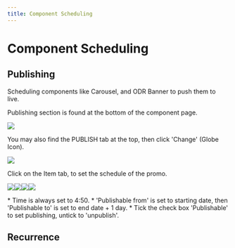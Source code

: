 ```yaml
---
title: Component Scheduling
---
```


# Component Scheduling

## Publishing

Scheduling components like Carousel, and ODR Banner to push them to live.

Publishing section is found at the bottom of the component page.

![](https://res.cloudinary.com/dlfu36fiw/image/upload/v1718346392/publishing/image_2024_06_05T07_21_51_983Z_zkepsu.png)

You may also find the PUBLISH tab at the top, then click 'Change' (Globe Icon).

![](https://res.cloudinary.com/dlfu36fiw/image/upload/v1718346389/publishing/image_2024_06_05T07_22_08_587Z_n3ykbg.png)

Click on the Item tab, to set the schedule of the promo.

![](https://res.cloudinary.com/dlfu36fiw/image/upload/v1718346385/publishing/image_2024_06_05T07_22_19_378Z_sgysei.png)![](https://res.cloudinary.com/dlfu36fiw/image/upload/v1718346382/publishing/image_2024_06_05T07_22_29_668Z_wekj3b.png)![](https://res.cloudinary.com/dlfu36fiw/image/upload/v1718346378/publishing/image_2024_06_05T07_22_49_979Z_zckx3b.png)![](https://res.cloudinary.com/dlfu36fiw/image/upload/v1718346375/publishing/image_2024_06_05T07_23_03_285Z_sczisv.png)

<Admonition type="note" title="Note">
  * Time is always set to 4:50.
  * 'Publishable from' is set to starting date, then 'Publishable to' is set to end date + 1 day.
  * Tick the check box 'Publishable' to set publishing, untick to 'unpublish'.
</Admonition>

## Recurrence
